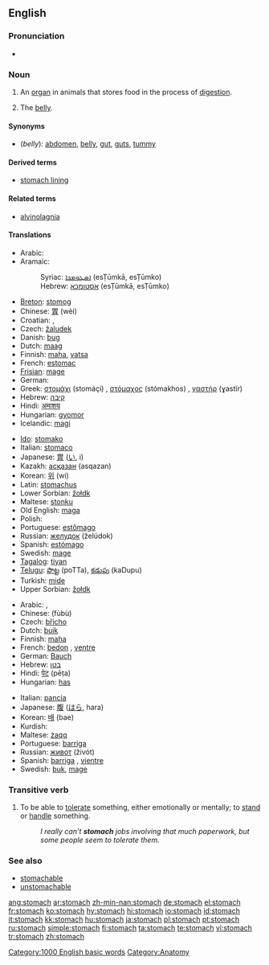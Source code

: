 ==English==

===Pronunciation===
*{{audio|en-us-stomach.ogg|Audio (US)}}

===Noun===
{{en-noun}}

# An [[organ]] in animals that stores food in the process of [[digestion]].
# {{informal}} The [[belly]].

====Synonyms====
*(''belly''): [[abdomen]], [[belly]], [[gut]], [[guts]], [[tummy]]

====Derived terms====
*[[stomach lining]]

====Related terms====
*[[alvinolagnia]]

====Translations====
{{trans-top|organ that stores food}}
*Arabic: {{ARchar|[[معدة]]}} {{unicode|(máʕida)}} {{f}}
*Aramaic:
*:Syriac: [[ܐܣܛܘܡܟܐ]] (esṬūmkā, esṬūmko) {{m}}
*:Hebrew: [[אסטומכא]] (esṬūmkā, esṬūmko) {{m}}
*[[Breton]]: [[stomog]] {{m}}
*Chinese: [[胃]] (wèi)
*Croatian: {{t|hr|želudac|m}}, {{t|hr|stomak|m}}
*Czech: [[žaludek]] {{m}}
*Danish: [[bug#Danish|bug]] {{c}}
*Dutch: [[maag]] {{f}}
*Finnish: [[maha]], [[vatsa]]
*French: [[estomac]] {{m}}
*[[Frisian]]: [[mage]]
*German: {{t+|de|Magen}} {{m}}
*Greek: [[στομάχι]] (stomáçi) {{n}}, [[στόμαχος]] (stómakhos) {{m}}, [[γαστήρ]] (ɣastír) {{m}}
*Hebrew: [[קיבה]] {{f}}
*Hindi: [[अमाशय]] {{m}}
*Hungarian: [[gyomor]]
*Icelandic: [[magi]] {{m}}
{{trans-mid}}
*[[Ido]]: [[stomako]]
*Italian: [[stomaco]] {{m}}
*Japanese: [[胃]] ([[い]], i)
*Kazakh: [[асқазан]] (asqazan)
*Korean: [[위]] (wi)
*Latin: [[stomachus]] {{m}}
*Lower Sorbian: [[žołdk]] {{m}}
*Maltese: [[stonku]] {{m}}
*Old English: [[maga#Old English|maga]] {{m}}
*Polish: {{t|pl|żołądek}} {{m}}
*Portuguese: [[estômago]] {{m}}
*Russian: [[желудок]] (želúdok) {{m}}
*Spanish: [[estómago]] {{m}}
*Swedish: [[mage]] {{c}}
*[[Tagalog]]: [[tiyan]]
*[[Telugu]]: [[పొట్ట]] (poTTa), [[కడుపు]] (kaDupu)
*Turkish: [[mide]]
*Upper Sorbian: [[žołdk]] {{m}}
{{trans-bottom}}

{{trans-top|belly}}
*Arabic: {{ARchar|[[معدة]]}} {{unicode|(máʕida)}} {{f}}, {{Arab|[[بطن|بَطْن]]}} {{unicode|(baʈn)}} {{f}}
*Chinese: {{zh-ts|腹部|腹部}} (fùbù)
*Czech: [[břicho]] {{n}}
*Dutch: [[buik]]
*Finnish: [[maha]]
*French: [[bedon]] {{m}}, [[ventre]] {{m}}
*German: [[Bauch]] {{m}}
*Hebrew: [[בטן]] {{f}}
*Hindi: [[पेट]] (pēṭa) {{m}}
*Hungarian: [[has#Hungarian|has]]
{{trans-mid}}
*Italian: [[pancia]] {{f}}
*Japanese: [[腹]] ([[はら]], hara)
*Korean: [[배]] (bae)
*Kurdish: {{KUchar|[[زگ]]}}
*Maltese: [[żaqq]] {{f}}
*Portuguese: [[barriga#Portuguese|barriga]] {{f}}
*Russian: [[живот]] (živót) {{m}}
*Spanish: [[barriga#Spanish|barriga]] {{f}}, [[vientre]] {{m}}
*Swedish: [[buk#Swedish|buk]], [[mage#Swedish|mage]] {{c}}
{{trans-bottom}}

===Transitive verb===
{{rfc-trverb|Transitive verb}}
{{en-verb}}

# To be able to [[tolerate]] something, either emotionally or mentally; to [[stand]] or [[handle]] something.
#:''I really can’t '''stomach''' jobs involving that much paperwork, but some people seem to tolerate them.''

===See also===
*[[stomachable]]
*[[unstomachable]]

[[Category:1000 English basic words]]
[[Category:Anatomy]]

[[ang:stomach]]
[[ar:stomach]]
[[zh-min-nan:stomach]]
[[de:stomach]]
[[el:stomach]]
[[fr:stomach]]
[[ko:stomach]]
[[hy:stomach]]
[[hi:stomach]]
[[io:stomach]]
[[id:stomach]]
[[it:stomach]]
[[kk:stomach]]
[[hu:stomach]]
[[ja:stomach]]
[[pl:stomach]]
[[pt:stomach]]
[[ru:stomach]]
[[simple:stomach]]
[[fi:stomach]]
[[ta:stomach]]
[[te:stomach]]
[[vi:stomach]]
[[tr:stomach]]
[[zh:stomach]]